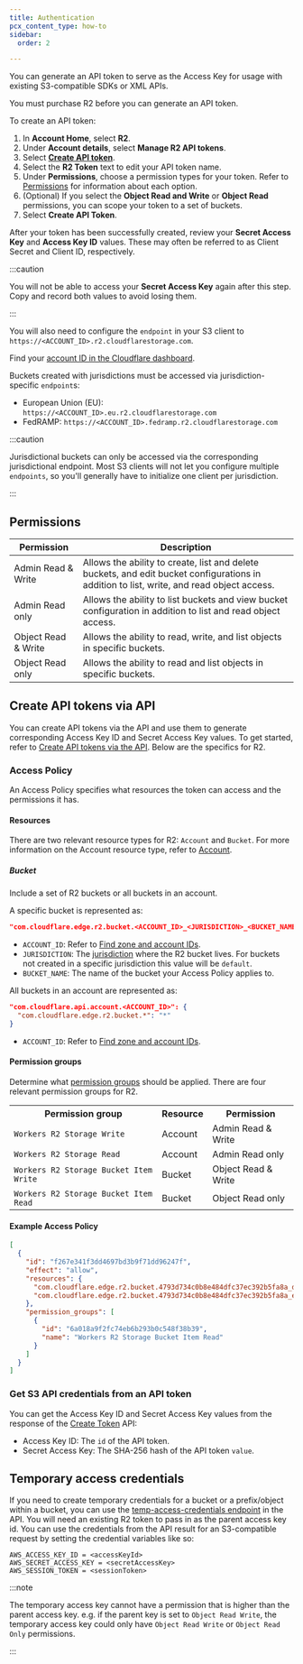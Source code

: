 ```yaml
---
title: Authentication
pcx_content_type: how-to
sidebar:
  order: 2

---
```


You can generate an API token to serve as the Access Key for usage with existing S3-compatible SDKs or XML APIs.

You must purchase R2 before you can generate an API token.

To create an API token:

1. In **Account Home**, select **R2**.
2. Under **Account details**, select **Manage R2 API tokens**.
3. Select [**Create API token**](https://dash.cloudflare.com/?to=/:account/r2/api-tokens).
4. Select the **R2 Token** text to edit your API token name.
5. Under **Permissions**, choose a permission types for your token. Refer to [Permissions](#permissions) for information about each option.
6. (Optional) If you select the **Object Read and Write** or **Object Read** permissions, you can scope your token to a set of buckets.
7. Select **Create API Token**.

After your token has been successfully created, review your **Secret Access Key** and **Access Key ID** values. These may often be referred to as Client Secret and Client ID, respectively.

:::caution


You will not be able to access your **Secret Access Key** again after this step. Copy and record both values to avoid losing them.


:::

You will also need to configure the `endpoint` in your S3 client to `https://<ACCOUNT_ID>.r2.cloudflarestorage.com`.

Find your [account ID in the Cloudflare dashboard](/fundamentals/setup/find-account-and-zone-ids/).

Buckets created with jurisdictions must be accessed via jurisdiction-specific `endpoint`s:

* European Union (EU): `https://<ACCOUNT_ID>.eu.r2.cloudflarestorage.com`
* FedRAMP: `https://<ACCOUNT_ID>.fedramp.r2.cloudflarestorage.com`

:::caution


Jurisdictional buckets can only be accessed via the corresponding jurisdictional endpoint. Most S3 clients will not let you configure multiple `endpoints`, so you'll generally have to initialize one client per jurisdiction.


:::

## Permissions

| Permission          | Description                                                                                                                               |
| ------------------- | ----------------------------------------------------------------------------------------------------------------------------------------- |
| Admin Read & Write  | Allows the ability to create, list and delete buckets, and edit bucket configurations in addition to list, write, and read object access. |
| Admin Read only     | Allows the ability to list buckets and view bucket configuration in addition to list and read object access.                              |
| Object Read & Write | Allows the ability to read, write, and list objects in specific buckets.                                                                  |
| Object Read only    | Allows the ability to read and list objects in specific buckets.                                                                          |

## Create API tokens via API

You can create API tokens via the API and use them to generate corresponding Access Key ID and Secret Access Key values. To get started, refer to [Create API tokens via the API](/fundamentals/api/how-to/create-via-api/). Below are the specifics for R2.

### Access Policy

An Access Policy specifies what resources the token can access and the permissions it has.

#### Resources

There are two relevant resource types for R2: `Account` and `Bucket`. For more information on the Account resource type, refer to [Account](/fundamentals/api/how-to/create-via-api/#account).

##### Bucket

Include a set of R2 buckets or all buckets in an account.

A specific bucket is represented as:

```json
"com.cloudflare.edge.r2.bucket.<ACCOUNT_ID>_<JURISDICTION>_<BUCKET_NAME>": "*"
```

* `ACCOUNT_ID`: Refer to [Find zone and account IDs](/fundamentals/setup/find-account-and-zone-ids/#find-account-id-workers-and-pages).
* `JURISDICTION`: The [jurisdiction](/r2/reference/data-location/#available-jurisdictions) where the R2 bucket lives. For buckets not created in a specific jurisdiction this value will be `default`.
* `BUCKET_NAME`: The name of the bucket your Access Policy applies to.

All buckets in an account are represented as:

```json
"com.cloudflare.api.account.<ACCOUNT_ID>": {
  "com.cloudflare.edge.r2.bucket.*": "*"
}
```

* `ACCOUNT_ID`: Refer to [Find zone and account IDs](/fundamentals/setup/find-account-and-zone-ids/#find-account-id-workers-and-pages).

#### Permission groups

Determine what [permission groups](/fundamentals/api/how-to/create-via-api/#permission-groups) should be applied. There are four relevant permission groups for R2.

<table>
  <tbody>
    <th colspan="5" rowspan="1">
      Permission group
    </th>
    <th colspan="5" rowspan="1">
      Resource
    </th>
    <th colspan="5" rowspan="1">
      Permission
    </th>
    <tr>
      <td colspan="5" rowspan="1">
        <code>Workers R2 Storage Write</code>
      </td>
      <td colspan="5" rowspan="1">
        Account
      </td>
      <td colspan="5" rowspan="1">
        Admin Read & Write
      </td>
    </tr>
    <tr>
      <td colspan="5" rowspan="1">
        <code>Workers R2 Storage Read</code>
      </td>
      <td colspan="5" rowspan="1">
        Account
      </td>
      <td colspan="5" rowspan="1">
        Admin Read only
      </td>
    </tr>
    <tr>
      <td colspan="5" rowspan="1">
        <code>Workers R2 Storage Bucket Item Write</code>
      </td>
      <td colspan="5" rowspan="1">
        Bucket
      </td>
      <td colspan="5" rowspan="1">
        Object Read & Write
      </td>
    </tr>
    <tr>
      <td colspan="5" rowspan="1">
        <code>Workers R2 Storage Bucket Item Read</code>
      </td>
      <td colspan="5" rowspan="1">
        Bucket
      </td>
      <td colspan="5" rowspan="1">
        Object Read only
      </td>
    </tr>
  </tbody>
</table>

#### Example Access Policy

```json
[
  {
    "id": "f267e341f3dd4697bd3b9f71dd96247f",
    "effect": "allow",
    "resources": {
      "com.cloudflare.edge.r2.bucket.4793d734c0b8e484dfc37ec392b5fa8a_default_my-bucket": "*",
      "com.cloudflare.edge.r2.bucket.4793d734c0b8e484dfc37ec392b5fa8a_eu_my-eu-bucket": "*"
    },
    "permission_groups": [
      {
        "id": "6a018a9f2fc74eb6b293b0c548f38b39",
        "name": "Workers R2 Storage Bucket Item Read"
      }
    ]
  }
]
```

### Get S3 API credentials from an API token

You can get the Access Key ID and Secret Access Key values from the response of the [Create Token](/api/operations/user-api-tokens-create-token) API:

* Access Key ID: The `id` of the API token.
* Secret Access Key: The SHA-256 hash of the API token `value`.

## Temporary access credentials

If you need to create temporary credentials for a bucket or a prefix/object within a bucket, you can use the [temp-access-credentials endpoint](/api/operations/r2-create-temp-access-credentials) in the API. You will need an existing R2 token to pass in as the parent access key id. You can use the credentials from the API result for an S3-compatible request by setting the credential variables like so:

```
AWS_ACCESS_KEY_ID = <accessKeyId>
AWS_SECRET_ACCESS_KEY = <secretAccessKey>
AWS_SESSION_TOKEN = <sessionToken>
```

:::note


The temporary access key cannot have a permission that is higher than the parent access key. e.g. if the parent key is set to `Object Read Write`, the temporary access key could only have `Object Read Write` or `Object Read Only` permissions.


:::
